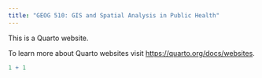```yaml
---
title: "GEOG 510: GIS and Spatial Analysis in Public Health"
---
```


This is a Quarto website.

To learn more about Quarto websites visit <https://quarto.org/docs/websites>.

```r
1 + 1
```
